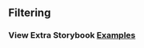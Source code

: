 
<Head>
  <title>DataGrid - Filtering</title>
</Head>

## Filtering

### View Extra Storybook **[Examples](https://ialopezg.github.com/datagrid?path=/story/prop-playground--default)**
